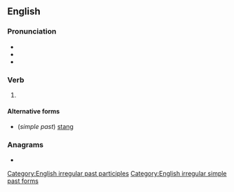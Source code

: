 ==English==

===Pronunciation===
* {{IPA|en|/stʌŋ/}}
* {{audio|en|En-us-stung.ogg|Audio (US)}}
* {{rhymes|en|ʌŋ|s=1}}

===Verb===
{{head|en|verb form}}

# {{en-past of|sting}}

====Alternative forms====
* (''simple past'') [[stang]]

===Anagrams===
* {{anagrams|en|a=gnstu|gunts|tungs}}

[[Category:English irregular past participles]]
[[Category:English irregular simple past forms]]